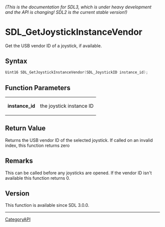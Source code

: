 ====== (This is the documentation for SDL3, which is under heavy development and the API is changing! SDL2 is the current stable version!) ======
= SDL_GetJoystickInstanceVendor =

Get the USB vendor ID of a joystick, if available.

== Syntax ==

<syntaxhighlight lang='c'>
Uint16 SDL_GetJoystickInstanceVendor(SDL_JoystickID instance_id);
</syntaxhighlight>

== Function Parameters ==

{|
|'''instance_id'''
|the joystick instance ID
|}

== Return Value ==

Returns the USB vendor ID of the selected joystick. If called on an invalid
index, this function returns zero

== Remarks ==

This can be called before any joysticks are opened. If the vendor ID isn't
available this function returns 0.

== Version ==

This function is available since SDL 3.0.0.

----
[[CategoryAPI]]


